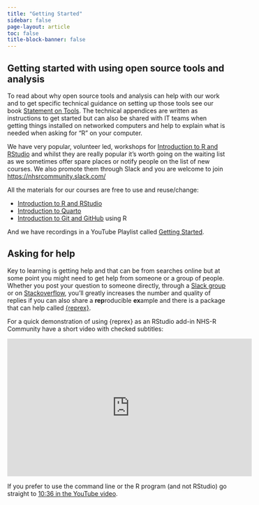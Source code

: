 ```yaml
---
title: "Getting Started"
sidebar: false
page-layout: article
toc: false
title-block-banner: false
---
```


## Getting started with using open source tools and analysis

To read about why open source tools and analysis can help with our work and to get specific technical guidance on setting up those tools see our book [Statement on Tools](https://tools.nhsrcommunity.com/).
The technical appendices are written as instructions to get started but can also be shared with IT teams when getting things installed on networked computers and help to explain what is needed when asking for "R" on your computer.

We have very popular, volunteer led, workshops for [Introduction to R and RStudio](https://nhsrcommunity.com/events/) and whilst they are really popular it’s worth going on the waiting list as we sometimes offer spare places or notify people on the list of new courses. We also promote them through Slack and you are welcome to join <https://nhsrcommunity.slack.com/>

All the materials for our courses are free to use and reuse/change:

- [Introduction to R and RStudio](https://intro-r-rstudio.nhsrcommunity.com/)
- [Introduction to Quarto](https://intro-quarto.nhsrcommunity.com/)
- [Introduction to Git and GitHub](https://intro-git-github.nhsrcommunity.com/) using R 

And we have recordings in a YouTube Playlist called [Getting Started](https://www.youtube.com/watch?v=dS91HzZLD_c&list=PLXCrMzQaI6c1GC4P9zNw3N3dcfIUfvdEV&pp=iAQB).

## Asking for help

Key to learning is getting help and that can be from searches online but at some point you might need to get help from someone or a group of people.
Whether you post your question to someone directly, through a [Slack group](#contact) or on [Stackoverflow](https://stackoverflow.com/), you'll greatly increases the number and quality of replies if you can also share a **rep**roducible **ex**ample and there is a package that can help called [{reprex}](https://reprex.tidyverse.org/).

For a quick demonstration of using {reprex} as an RStudio add-in NHS-R Community have a short video with checked subtitles:

<iframe width="560" height="315" src="https://www.youtube.com/watch?v=iLfzNWh2dLI&t=472s" title="How to use the reprex R package to produce a reproducible example" frameborder="0" allow="accelerometer; autoplay; clipboard-write; encrypted-media; gyroscope; picture-in-picture; web-share" referrerpolicy="strict-origin-when-cross-origin" allowfullscreen></iframe>

If you prefer to use the command line or the R program (and not RStudio) go straight to [10:36 in the YouTube video](https://www.youtube.com/watch?v=iLfzNWh2dLI&t=636s).